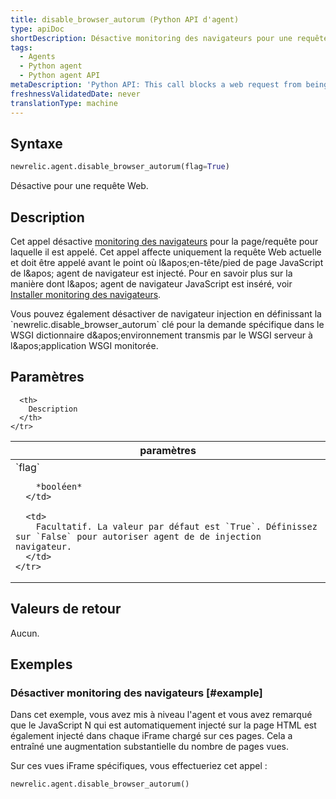```yaml
---
title: disable_browser_autorum (Python API d'agent)
type: apiDoc
shortDescription: Désactive monitoring des navigateurs pour une requête Web.
tags:
  - Agents
  - Python agent
  - Python agent API
metaDescription: 'Python API: This call blocks a web request from being able to be instrumented by the browser agent.'
freshnessValidatedDate: never
translationType: machine
---
```


## Syntaxe

```py
newrelic.agent.disable_browser_autorum(flag=True)
```

Désactive <InlinePopover type="browser" />pour une requête Web.

## Description

Cet appel désactive [monitoring des navigateurs](/docs/browser/new-relic-browser/getting-started/introduction-new-relic-browser) pour la page/requête pour laquelle il est appelé. Cet appel affecte uniquement la requête Web actuelle et doit être appelé avant le point où l&amp;apos;en-tête/pied de page JavaScript de l&amp;apos; agent de navigateur est injecté. Pour en savoir plus sur la manière dont l&amp;apos; agent de navigateur JavaScript est inséré, voir [Installer monitoring des navigateurs](/docs/browser/new-relic-browser/installation-configuration/add-apps-new-relic-browser).

<Callout variant="tip">
  Vous pouvez également désactiver de navigateur injection en définissant la `newrelic.disable_browser_autorum` clé pour la demande spécifique dans le WSGI dictionnaire d&amp;apos;environnement transmis par le WSGI serveur à l&amp;apos;application WSGI monitorée.
</Callout>

## Paramètres

<table>
  <thead>
    <tr>
      <th width="25%">
        paramètres
      </th>

      <th>
        Description
      </th>
    </tr>
  </thead>

  <tbody>
    <tr>
      <td>
        `flag`

        *booléen*
      </td>

      <td>
        Facultatif. La valeur par défaut est `True`. Définissez sur `False` pour autoriser agent de de injection navigateur.
      </td>
    </tr>
  </tbody>
</table>

## Valeurs de retour

Aucun.

## Exemples

### Désactiver monitoring des navigateurs [#example]

Dans cet exemple, vous avez mis à niveau l'agent et vous avez remarqué que le JavaScript N qui est automatiquement injecté sur la page HTML est également injecté dans chaque iFrame chargé sur ces pages. Cela a entraîné une augmentation substantielle du nombre de pages vues.

Sur ces vues iFrame spécifiques, vous effectueriez cet appel :

```py
newrelic.agent.disable_browser_autorum()
```